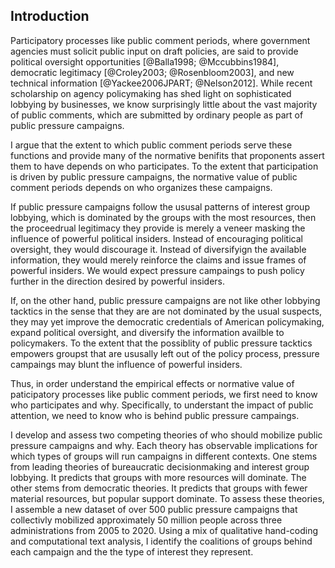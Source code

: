 ## Introduction {#why-intro}

<!--Much of our knowledge about civic participation beyond voting comes from surveys and qualitative studies of particular groups. -->

Participatory processes like public comment periods, where government
agencies must solicit public input on draft policies, are said to provide political oversight opportunities [@Balla1998; @Mccubbins1984], democratic legitimacy [@Croley2003; @Rosenbloom2003], and new technical information [@Yackee2006JPART; @Nelson2012]. While recent scholarship on agency policymaking has shed light on sophisticated lobbying by businesses, we know surprisingly little about the vast majority of public comments, which are submitted by ordinary people as part of public pressure campaigns.

I argue that the extent to which public comment periods serve these functions and provide many of the normative benifits that proponents assert them to have depends on who participates. To the extent that participation is driven by public pressure campaigns, the normative value of public comment periods depends on who organizes these campaigns. 

If public pressure campaigns follow the ususal patterns of interest group lobbying, which is dominated by the groups with the most resources, then the proceedrual legitimacy they provide is merely a veneer masking the influence of powerful political insiders. Instead of encouraging political oversight, they would discourage it. Instead of diversifyign the available information, they would merely reinforce the claims and issue frames of powerful insiders. We would expect pressure campaings to push policy further in the direction desired by powerful insiders.

If, on the other hand, public pressure campaigns are not like other lobbying tacktics in the sense that they are are not dominated by the usual suspects, they may yet improve the democratic credentials of American policymaking, expand political oversight, and diversify the information availble to policymakers. To the extent that the possiblity of public pressure tacktics empowers groupst that are ususally left out of the policy process, pressure campaings may blunt the influence of powerful insiders.

Thus, in order understand the empirical effects or normative value of paticipatory processes like public comment periods, we first need to know who participates and why. Specifically, to understant the impact of public attention, we need to know who is behind public pressure campaings.



<!--broaden public participation, political oversight, and relevent information--and their ulitmate impact on policy depends on who organizes them. If 
<!--Observers often ask how effective public pressure campaigns are. From a political science perspective, the question is 
Increasing civic engagment, oversight, and information,-->

I develop and assess two competing theories of who should mobilize public pressure campaigns and why. Each theory has observable implications for which types of groups will run campaigns in different contexts. One stems from leading theories of bureaucratic decisionmaking and interest group lobbying. It predicts that groups with more resources will dominate. The other stems from democratic theories. It predicts that groups with fewer material resources, but popular support dominate. To assess these theories, I assemble a new dataset of over 500 public pressure campaigns that collectivly mobilized approximately 50 million people across three administrations from 2005 to 2020. Using a mix of qualitative hand-coding and computational text analysis, I identify the coalitions of groups behind each campaign and the the type of interest they represent.